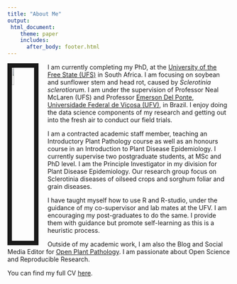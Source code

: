 ```yaml
---
title: "About Me"
output: 
 html_document:
    theme: paper
    includes:
      after_body: footer.html
---
```


<img src="images/LAROTHMANN.JPG" style="width:10%; border:10px solid; margin-right: 20px" align="left">


I am currently completing my PhD, at the [University of the Free State (UFS)](https://www.ufs.ac.za/homepage) in South Africa. I am focusing on soybean and sunflower stem and head rot, caused by _Sclerotinia sclerotiorum_. I am under the supervision of Professor Neal McLaren (UFS) and Professor [Emerson Del Ponte](https://github.com/emdelponte), [Universidade Federal de Viçosa (UFV)](https://www.ufv.br/international-students/), in Brazil. I enjoy doing the data science components of my research and getting out into the fresh air to conduct our field trials.   

I am a contracted academic staff member, teaching an Introductory Plant Pathology course as well as an honours course in an Introduction to Plant Disease Epidemiology. I currently supervise two postgraduate students, at MSc and PhD level. I am the Principle Investigator in my division for Plant Disease Epidemiology. Our research group focus on Sclerotinia diseases of oilseed crops and sorghum foliar and grain diseases.  

I have taught myself how to use R and R-studio, under the guidance of my co-supervisor and lab mates at the UFV. I am encouraging my post-graduates to do the same. I provide them with guidance but promote self-learning as this is a heuristic process.   

Outside of my academic work, I am also the Blog and Social Media Editor for [Open Plant Pathology](https://openplantpathology.org/).  I am passionate about Open Science and Reproducible Research.  

You can find my full CV [here](files/LisaAnnRothmann_CV.pdf). 



